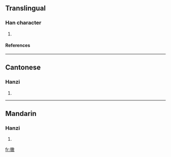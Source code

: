 ==Translingual==
===Han character===
{{Han char|rn=64|rad=手|as=12|sn=15|four=5804<sub>0</sub>|canj=手一十大 (QMJK), 手弓十大 (QNJK)}}
# {{defn|Han|sort=手12}}
====References====
{{Han ref|kx=0454.190|dkj=12709|dj=0803.330|hdz=31950.090|uh=6496|ud=25750|bh=E5AF|bd=58799}}

----
==Cantonese==
===Hanzi===
{{yue-hanzi|jyut=|y=haam5}}
# {{defn|Cantonese}}

----
==Mandarin==
===Hanzi===
{{cmn-hanzi|pin=[[hàn]] ([[han4]]), [[qiǎn]] ([[qian3]])|wg=han<sup>4</sup>, ch'ien<sup>3</sup>}}
# {{defn|Mandarin}}

[[fr:撖]]
